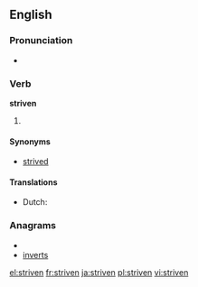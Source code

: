 ==English==

===Pronunciation===
* {{IPA|/'stɻɪvən/}}
*: {{rhymes|ɪvən}}

===Verb===
'''striven'''

# {{past participle of|[[strive]]}}

====Synonyms====
* [[strived]]

====Translations====
* Dutch: {{t-|nl|gestreefd}}

===Anagrams===
* {{alphagram|einrstv}}
* [[inverts#English|inverts]]

[[el:striven]]
[[fr:striven]]
[[ja:striven]]
[[pl:striven]]
[[vi:striven]]